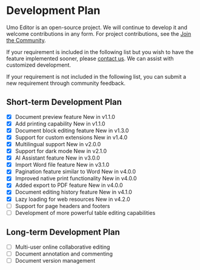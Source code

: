 
# Development Plan

Umo Editor is an open-source project. We will continue to develop it and welcome contributions in any form. For project contributions, see the [Join the Community](/en/docs/#join-the-community).

If your requirement is included in the following list but you wish to have the feature implemented sooner, please [contact us](/en/docs/#contact-us). We can assist with customized development.

If your requirement is not included in the following list, you can submit a new requirement through community feedback.

## Short-term Development Plan

- [x] Document preview feature <Badge theme="success">New in v1.1.0</Badge>
- [x] Add printing capability <Badge theme="success">New in v1.1.0</Badge>
- [x] Document block editing feature <Badge theme="success">New in v1.3.0</Badge>
- [x] Support for custom extensions <Badge theme="success">New in v1.4.0</Badge>
- [x] Multilingual support <Badge theme="success">New in v2.0.0</Badge>
- [x] Support for dark mode <Badge theme="success">New in v2.1.0</Badge>
- [x] AI Assistant feature <Badge theme="success">New in v3.0.0</Badge>
- [x] Import Word file feature <Badge theme="success">New in v3.1.0</Badge>
- [x] Pagination feature similar to Word <Badge theme="success">New in v4.0.0</Badge>
- [x] Improved native print functionality <Badge theme="success">New in v4.0.0</Badge>
- [x] Added export to PDF feature <Badge theme="success">New in v4.0.0</Badge>
- [x] Document editing history feature <Badge theme="success">New in v4.1.0</Badge>
- [x] Lazy loading for web resources <Badge theme="success">New in v4.2.0</Badge>
- [ ] Support for page headers and footers
- [ ] Development of more powerful table editing capabilities

## Long-term Development Plan

- [ ] Multi-user online collaborative editing
- [ ] Document annotation and commenting
- [ ] Document version management